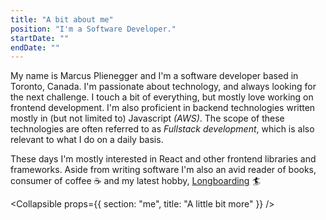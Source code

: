 ```yaml
---
title: "A bit about me"
position: "I'm a Software Developer."
startDate: ""
endDate: ""
---
```

My name is Marcus Plienegger and I'm a software developer based in Toronto, Canada. I'm passionate about technology, and always looking for the next challenge. 
I touch a bit of everything, but mostly love working on frontend development. I'm also proficient in backend technologies written
mostly in (but not limited to) Javascript _(AWS)_. The scope of these technologies are often referred to as _Fullstack development_, which is also relevant to what I do on a daily basis.  

These days I'm mostly interested in React and other frontend libraries and frameworks. Aside from writing software I'm also an avid reader of books, consumer of coffee ☕ and my latest hobby, [Longboarding](https://www.youtube.com/watch?v=uNETYg7b4Pw) 🏄

<Collapsible props={{ section: "me", title: "A little bit more" }} />
